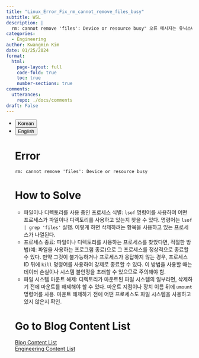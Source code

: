 ```yaml
---
title: "Linux_Error_Fix_rm_cannot_remove_files_busy"
subtitle: WSL
description: |
  rm: cannot remove 'files': Device or resource busy" 오류 메시지는 유닉스나 리눅스 환경에서 시스템이나 어플리케이션이 사용 중인 디렉토리나 파일을 삭제하려고 할 때 흔히 발생한다. 그 대처법을 알아보자.
categories:
  - Engineering
author: Kwangmin Kim
date: 01/25/2024
format: 
  html:
    page-layout: full
    code-fold: true
    toc: true
    number-sections: true
comments: 
  utterances: 
    repo: ./docs/comments
draft: False
---
```


<ul class="nav nav-pills" id="language-tab" role="tablist">
  <li class="nav-item" role="presentation">
    <button class="nav-link active" id="Korean-tab" data-bs-toggle="tab" data-bs-target="#Korean" type="button" role="tab" aria-controls="Korean" aria-selected="true">Korean</button>
  </li>
  <li class="nav-item" role="presentation">
    <button class="nav-link" id="English-tab" data-bs-toggle="tab" data-bs-target="#English" type="button" role="tab" aria-controls="knitr" aria-selected="false">English</button>
  </li>

<div class="tab-content" id="language-tabcontent">

<div class="tab-pane fade  show active" id="Korean" role="tabpanel" aria-labelledby="Korean-tab">

::: {#Korean .tab-pane .fade .show .active role="tabpanel" aria-labelledby="Korean-tab"}

# Error

`rm: cannot remove 'files': Device or resource busy`

# How to Solve

* 파일이나 디렉토리를 사용 중인 프로세스 식별: `lsof` 명령어를 사용하여 어떤 프로세스가 파일이나 디렉토리를 사용하고 있는지 찾을 수 있다. 명령어는 `lsof | grep 'files'` 실행. 이렇게 하면 삭제하려는 항목을 사용하고 있는 프로세스가 나열된다.
* 프로세스 종료: 파일이나 디렉토리를 사용하는 프로세스를 찾았다면, 적절한 방법(예: 파일을 사용하는 프로그램 종료)으로 그 프로세스를 정상적으로 종료할 수 있다. 만약 그것이 불가능하거나 프로세스가 응답하지 않는 경우, 프로세스 ID 뒤에 `kill` 명령어를 사용하여 강제로 종료할 수 있다. 이 방법을 사용할 때는 데이터 손실이나 시스템 불안정을 초래할 수 있으므로 주의해야 함.
* 파일 시스템 마운트 해제: 디렉토리가 마운트된 파일 시스템의 일부라면, 삭제하기 전에 마운트를 해제해야 할 수 있다. 마운트 지점이나 장치 이름 뒤에 `umount` 명령어를 사용. 마운트 해제하기 전에 어떤 프로세스도 파일 시스템을 사용하고 있지 않은지 확인.



:::
</div>

<div class="tab-pane fade" id="English" role="tabpanel" aria-labelledby="English-tab">

::: {#English .tab-pane .fade role="tabpanel" aria-labelledby="English-tab"}

:::


</div>


# Go to Blog Content List

[Blog Content List](../../content_list.qmd)  
[Engineering Content List](../../Engineering/guide_map/index.qmd)
